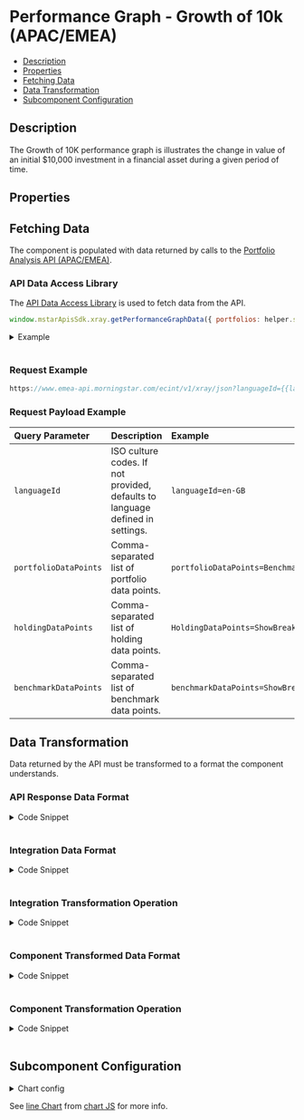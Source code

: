 
<Meta title="PerformanceGraph" component={PerformanceGraph} />

<style> {
  `
    details {
      padding: 10px;
      font-weight: bold;
      color: white;
      background: #3c3c3c;
    }
    summary {
      font-family: "Nunito Sans","San Francisco",BlinkMacSystemFont,"Segoe UI","Helvetica Neue",Helvetica,Arial,sans-serif;
      cursor: pointer;
    }
    .summary-text {
      padding-left: 5px;
      font-size: 15px;
    }
    .v-application--wrap {
        min-height: 100%
    }
  `}
  
</style>

# Performance Graph - Growth of 10k (APAC/EMEA)

- [Description](#description)
- [Properties](#properties)
- [Fetching Data](#fetching-data)
- [Data Transformation](#data-transformation)
- [Subcomponent Configuration](#subcomponent-configuration)

## Description
The Growth of 10K performance graph is illustrates the change in value of an initial $10,000 investment in a financial asset during a given period of time.

<Canvas withSource="open" withToolbar>
  <Story id="components-performance-graph-growth-of-10k--story-details"></Story>
</Canvas>

## Properties

<ArgsTable of={PerformanceGraph} />

## Fetching Data

The component is populated with data returned by calls to the <a href={PORTFOLIO_ANALYSIS_EMEA_URL} target="_blank">Portfolio Analysis API (APAC/EMEA)</a>.
<!--
- [API Data Access Library](#api-data-access-library)
- [Request Example](#request)
- [Request Payload Example](#request-payload)
-->
### API Data Access Library

The <a href={DATA_ACCESS_LIBRARY} target="_blank">API Data Access Library</a> is used to fetch data from the API.

``` javascript dark
window.mstarApisSdk.xray.getPerformanceGraphData({ portfolios: helper.samplePortfolio }),
```
<details>
  <summary><span class="summary-text">Example</span></summary>

``` javascript dark
const samplePortfolio = {
    type: 3,
    benchmark: {
        type: "Standard",
        holdings: [
            {
                identifier: "EUCA000555",
                identifierType: "MSID",
                weight: 100
            }
        ]
    },
    holdings: [
        {
            identifier: 'F0GBR052QA',
            identifierType: 'MSID',
            amount: 5000,
        },
        {
            identifier: 'F000000EY1',
            identifierType: 'MSID',
            amount: 2500,
        },
        {
            identifier: 'F00000OXG7',
            identifierType: 'MSID',
            amount: 2000,
        },
        {
            identifier: 'F00000TWNO',
            identifierType: 'MSID',
            amount: 10000,
        }
    ],
    name: 'UK demo portfolio - amount',
};

window.mstarApisSdk.xray.getPerformanceGraphData({ portfolios: samplePortfolio });
```
</details>
&nbsp;

### Request Example

```javascript dark
https://www.emea-api.morningstar.com/ecint/v1/xray/json?languageId={{languageId}}&portfolioDataPoints={{portfolioDataPoints}}&holdingDataPoints={{holdingDataPoints}}&benchmarkDataPoints={{benchmarkDataPoints}}

```
### Request Payload Example

| Query Parameter | Description|Example |
| :----------- | :--------| :----------- | 
| `languageId` | ISO culture codes. If not provided, defaults to language defined in settings. | `languageId=en-GB` |
| `portfolioDataPoints` | Comma-separated list of portfolio data points.| `portfolioDataPoints=BenchmarkName,HistoricalPerformanceSeries` | 
| `holdingDataPoints` | Comma-separated list of holding data points.| `HoldingDataPoints=ShowBreakdown` |
| `benchmarkDataPoints` | Comma-separated list of benchmark data points.| `benchmarkDataPoints=ShowBreakdown,HistoricalPerformanceSeries` |

## Data Transformation

Data returned by the API must be transformed to a format the component understands.
<!--
- [API Response Data Format](#api-response-data-format)
- [Integration Data Format](#integration-data-format) 
- [Integration Transformation Operation](#integration-transformation-operation) 
- [Component Transformed Data Format](#component-transformed-data-format) 
- [Component Transformation Operation](#component-transformation-operation)
-->
### API Response Data Format
<details>
  <summary><span class="summary-text">Code Snippet</span></summary>

```json dark
{
    "benchmarkName": "Global Large-Cap Blend Equity",
    "historicalPerformanceSeries": [
        {
            "returnType": "TotalReturn",
            "timePeriod": "M1",
            "frequency": "Monthly",
            "startDate": "2011-12-31",
            "returns": [
                [
                    "2012-01-31",
                    0.4466
                ],
                [
                    "2012-02-29",
                    7.94494
                ],
                [
                    "2012-03-31",
                    -2.62418
                ],
            ]
        },
        {
            "returnType": "TotalReturn",
            "timePeriod": "M3",
            "frequency": "Quarterly",
            "startDate": "2011-12-31",
            "returns": [
                [
                    "2012-03-31",
                    5.58169
                ],
                [
                    "2012-06-30",
                    -1.5665
                ],
                [
                    "2012-09-30",
                    5.00531
                ],                
            ]
        },
    ],
    "benchmark": [
        {
            "historicalPerformanceSeries": [
                {
                    "returnType": "TotalReturn",
                    "timePeriod": "M1",
                    "frequency": "Monthly",
                    "startDate": "1971-12-31",
                    "returns": [
                        [
                            "1972-01-31",
                            4.22415
                        ],
                        [
                            "1972-02-29",
                            3.85105
                        ],
                        [
                            "1972-03-31",
                            0.66122
                        ],                        
                    ]
                },
            ]
        }
    ]
}
```
</details>
&nbsp;

### Integration Data Format
<details>
  <summary><span class="summary-text">Code Snippet</span></summary>

```json dark
{
    "portfolio": [
        [
            "2012-01-31",
            0.4466
        ],
        [
            "2012-02-29",
            7.94494
        ]
    ],
    "benchmark": [
        [
            "1972-01-31",
            4.22415
        ],
        [
            "1972-02-29",
            3.85105
        ],
    ],
    "benchmarkName": "Global Large-Cap Blend Equity"
}
```
</details>
&nbsp;

### Integration Transformation Operation
<details>
  <summary><span class="summary-text">Code Snippet</span></summary>

```javascript dark
function getPerformanceData(xrayData) {
    const performanceGraphData = getComponentData(
        xrayData,
        'historicalPerformanceSeries',
        'benchmark[0].historicalPerformanceSeries',
    );
    let { portfolio, benchmark } = performanceGraphData;
    portfolio = portfolio.find((data) => data.timePeriod === 'M1').returns;
    benchmark = benchmark.find((data) => data.timePeriod === 'M1').returns;

    return {
        portfolio,
        benchmark,
        benchmarkName: get(xrayData, 'benchmarkName', ''),
    };
}
```
</details>
&nbsp;

### Component Transformed Data Format
<details>
  <summary><span class="summary-text">Code Snippet</span></summary>

```json dark
    [{
        "name": "UK demo portfolio - amount",
        "type": "portfolio",
        "useLabel": false,
        "data": [
            {
                "endDate": "2012-01-31T00:00:00.000",
                "value": 0.4466
            },
            {
                "endDate": "2012-02-29T00:00:00.000",
                "value": 7.94494
            },
            {
                "endDate": "2012-03-31T00:00:00.000",
                "value": -2.62418
            }
        ]
    },
    {
        "name": "Global Large-Cap Blend Equity",
        "type": "benchmark",
        "useLabel": false,
        "data": [
            {
                "endDate": "1972-01-31T00:00:00.000",
                "value": 4.22415
            },
            {
                "endDate": "1972-02-29T00:00:00.000",
                "value": 3.85105
            },
            {
                "endDate": "1972-03-31T00:00:00.000",
                "value": 0.66122
            },
        ]
    }]

```
</details>
&nbsp;

### Component Transformation Operation
<details>
  <summary><span class="summary-text">Code Snippet</span></summary>

```javascript dark
parsedModelData() {
    const data = this.modelData;
    const portfolioName = this.portfolio?.name;

    return [{
        name: portfolioName || 'Portfolio',
        type: 'portfolio',
        data: data.portfolio
            ? this.transformPerformanceChartData(data.portfolio) : [],
    }, {
        name: data.benchmarkName ? data.benchmarkName : 'Benchmark',
        type: 'benchmark',
        data: data.benchmark
            ? this.transformPerformanceChartData(data.benchmark) : [],
    }];
},
transformPerformanceChartData(data, overrideValue) {
    return data.map((item) => {
        const value = item[1];
        const endDate = toUTCLocalISOString(new Date(item[0]));
        return {
            endDate,
            value: overrideValue ?? value,
        };
    });
},
drawGraphByFrequency(seriesData, months) {
    let monthCount = months;
    if (monthCount === 'YTD') {
        monthCount = Service.getYTDMonthCount(seriesData);
    }
    return Service.getFrequencySeriesData(this.graphBaseValue, seriesData, monthCount);
},
getChartData(monthCount) {
    const frequencySeriesData = this.drawGraphByFrequency(this.parsedModelData, monthCount);
    const lineChartData = Service.getLineChartData(frequencySeriesData);
    return lineChartData;
},
parseChartData(tab) {
    const selectedTab = this.getTabs.find((item) => item.key === tab);
    const portfolioData = this.getChartData(selectedTab?.value)[0];
    const benchmarkData = this.getChartData(selectedTab?.value)[1];
    const portfolioLegendLabel = this.getFormattedLegendValue(portfolioData);
    const benchmarkLegendLabel = this.getFormattedLegendValue(benchmarkData);
    return {
        datasets: [
            {
                label: portfolioLegendLabel,
                borderColor: this.chartColors[0],
                backgroundColor: this.chartColors[0],
                data: portfolioData,
            },
            {
                label: benchmarkLegendLabel,
                borderColor: this.chartColors[1],
                backgroundColor: this.chartColors[1],
                data: benchmarkData,
            },
        ],
    };
},
getFormattedLegendValue(value) {
    const getLatestDate = value.reduce((m, current, index) => (
        (current.date > m.date) && index ? current : m));
    let newValue = getLatestDate?.value;
    const name = getLatestDate?.name;

    const { graphBaseValue } = this;
    newValue = ((newValue - graphBaseValue) / graphBaseValue) * 100.0;

    return `${name} : ${newValue.toFixed(2)}`;
},
```
</details>
&nbsp;

## Subcomponent Configuration

<details>
  <summary><span class="summary-text">Chart config</span></summary>

``` javascript dark
    chartOptions: {
        responsive: true,
        maintainAspectRatio: false,
        interaction: {
            mode: 'index',
            intersect: false,
        },
        parsing: {
            xAxisKey: 'formattedDate',
            yAxisKey: 'value',
        },
        pointStyle: 'circle',
        pointRadius: 1,
        pointHoverRadius: 6,
        plugins: {
            tooltip: {
                backgroundColor: '#000000',
                titleColor: '#ffffff',
                bodyColor: '#ffffff',
                bodySpacing: 10,
                borderWidth: 2,
                borderColor: '#000000',
                callbacks: {
                    label(context) {
                        const label = context.raw.name || '';
                        const value = context.raw.value || '';
                        return `${label} : ${value}`;
                    },
                },
            },
            legend: {
                position: 'top',
                align: 'start',
                labels: {
                    color: '#6e7383',
                    boxWidth: 25,
                    boxHeight: 2,
                },
            },
        },
        scales: {
            x: {
                grid: {
                    color: '#eef5ff',
                },
            },
            y: {
                grid: {
                    color: '#eef5ff',
                },
            },
        },
    },
```
</details>

See [line Chart](https://www.chartjs.org/docs/3.4.1/samples/line/line.html) from [chart JS](https://www.chartjs.org/docs/3.4.1/) for more info.
